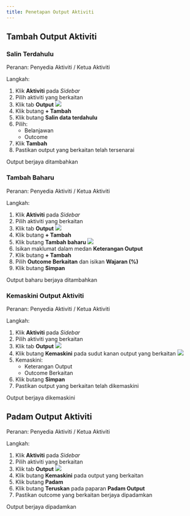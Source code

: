 ```yaml
---
title: Penetapan Output Aktiviti
---
```


## Tambah Output Aktiviti
### Salin Terdahulu
Peranan: Penyedia Aktiviti / Ketua Aktiviti

Langkah:
1. Klik **Aktiviti** pada *Sidebar*
2. Pilih aktiviti yang berkaitan
3. Klik tab **Output**
![](./images/output-tambah.png)
4. Klik butang **+ Tambah**
5. Klik butang **Salin data terdahulu**
6. Pilih:
    * Belanjawan 
    * Outcome
7. Klik **Tambah**
8. Pastikan output yang berkaitan telah tersenarai

<Callout title="Outcome">
Output berjaya ditambahkan
</Callout>

### Tambah Baharu
Peranan: Penyedia Aktiviti / Ketua Aktiviti

Langkah:
1. Klik **Aktiviti** pada *Sidebar*
2. Pilih aktiviti yang berkaitan
3. Klik tab **Output**
![](./images/output-tambah.png)
4. Klik butang **+ Tambah**
5. Klik butang **Tambah baharu**
![](./images/output-hubungkait.png)
6. Isikan maklumat dalam medan **Keterangan Output**
7. Klik butang **+ Tambah**
8. Pilih **Outcome Berkaitan** dan isikan **Wajaran (%)**
9. Klik butang **Simpan**

<Callout title="Outcome">
Output baharu berjaya ditambahkan
</Callout>

### Kemaskini Output Aktiviti
Peranan: Penyedia Aktiviti / Ketua Aktiviti

Langkah:
1. Klik **Aktiviti** pada *Sidebar*
2. Pilih aktiviti yang berkaitan
3. Klik tab **Output**
![](./images/output-kemaskini.png)
4. Klik butang **Kemaskini** pada sudut kanan output yang berkaitan
![](./images/output-hubungkait.png)
5. Kemaskini:
    * Keterangan Output
    * Outcome Berkaitan
6. Klik butang **Simpan**
7. Pastikan output yang berkaitan telah dikemaskini

<Callout title="Outcome">
Output berjaya dikemaskini
</Callout>

## Padam Output Aktiviti
Peranan: Penyedia Aktiviti / Ketua Aktiviti

Langkah:
1. Klik **Aktiviti** pada *Sidebar*
2. Pilih aktiviti yang berkaitan
3. Klik tab **Output**
![](./images/output-kemaskini.png)
4. Klik butang **Kemaskini** pada output yang berkaitan
5. Klik butang **Padam**
6. Klik butang **Teruskan** pada paparan **Padam Output**
7. Pastikan outcome yang berkaitan berjaya dipadamkan

<Callout title="Outcome">
Output berjaya dipadamkan
</Callout>